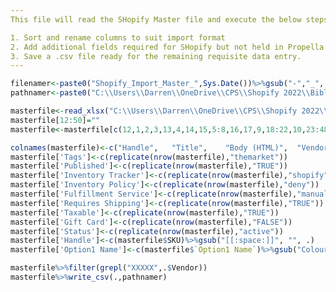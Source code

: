 ---
This file will read the SHopify Master file and execute the below steps;

1. Sort and rename columns to suit import format
2. Add additional fields required for SHopify but not held in Propella
3. Save a .csv file ready for the remaining requisite data entry.
---

```{r namers, include = FALSE, echo = FALSE}
filenamer<-paste0("Shopify_Import_Master_",Sys.Date())%>%gsub("-","_",.)
pathnamer<-paste0("C:\\Users\\Darren\\OneDrive\\CPS\\Shopify 2022\\Bible\\",filenamer,".csv")
```

```{r reader, include = FALSE, echo = FALSE}
masterfile<-read_xlsx("C:\\Users\\Darren\\OneDrive\\CPS\\Shopify 2022\\Bible\\shopifymasterfile.xlsx")%>%.[c(2,8,19,5,9,10,11,12,1,6,21)]
masterfile[12:50]=""
masterfile<-masterfile[c(12,1,2,3,13,4,14,15,5:8,16,17,9,18:22,10,23:48,11,50)]
```

```{r table.build, include = FALSE, echo = FALSE}
colnames(masterfile)<-c("Handle",	"Title",	"Body (HTML)",	"Vendor",	"Standardized Product Type",	"Custom Product Type",	"Tags",	"Published",	"Option1 Name",	"Option1 Value",	"Option2 Name",	"Option2 Value",	"Option3 Name",	"Option3 Value",	"SKU",	"Grams",	"Inventory Tracker",	"Inventory Qty",	"Inventory Policy",	"Fulfillment Service",	"Price",	"Compare At Price",	"Requires Shipping",	"Taxable",	"Barcode",	"Image Src",	"Image Position",	"Image Alt Text",	"Gift Card",	"SEO Title",	"SEO Description",	"Google Shopping / Google Product Category",	"Google Shopping / Gender",	"Google Shopping / Age Group",	"Google Shopping / MPN",	"Google Shopping / AdWords Grouping",	"Google Shopping / AdWords Labels",	"Google Shopping / Condition",	"Google Shopping / Custom Product",	"Google Shopping / Custom Label 0",	"Google Shopping / Custom Label 1",	"Google Shopping / Custom Label 2",	"Google Shopping / Custom Label 3",	"Google Shopping / Custom Label 4",	"Image",	"Weight Unit",	"Tax Code",	"Cost per item",	"Status")
masterfile['Tags']<-c(replicate(nrow(masterfile),"themarket"))
masterfile['Published']<-c(replicate(nrow(masterfile),"TRUE"))
masterfile['Inventory Tracker']<-c(replicate(nrow(masterfile),"shopify"))
masterfile['Inventory Policy']<-c(replicate(nrow(masterfile),"deny"))
masterfile['Fulfillment Service']<-c(replicate(nrow(masterfile),"manual"))
masterfile['Requires Shipping']<-c(replicate(nrow(masterfile),"TRUE"))
masterfile['Taxable']<-c(replicate(nrow(masterfile),"TRUE"))
masterfile['Gift Card']<-c(replicate(nrow(masterfile),"FALSE"))
masterfile['Status']<-c(replicate(nrow(masterfile),"active"))
masterfile['Handle']<-c(masterfile$SKU)%>%gsub("[[:space:]]", "", .)
masterfile['Option1 Name']<-c(masterfile$`Option1 Name`)%>%gsub("Colour","Color",.)
```

```{r file.write, include = FALSE, echo = FALSE}
masterfile%>%filter(grepl("XXXXX",.$Vendor))
masterfile%>%write_csv(.,pathnamer)
```
